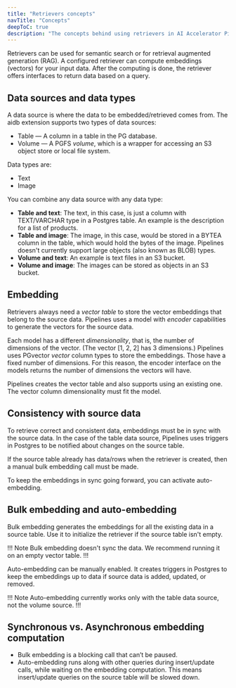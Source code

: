 ```yaml
---
title: "Retrievers concepts"
navTitle: "Concepts"
deepToC: true
description: "The concepts behind using retrievers in AI Accelerator Pipelines."
---
```


Retrievers can be used for semantic search or for retrieval augmented generation (RAG).
A configured retriever can compute embeddings (vectors) for your input data.
After the computing is done, the retriever offers interfaces to return data based on a query.

## Data sources and data types

A data source is where the data to be embedded/retrieved comes from. The aidb extension supports two types of data sources:

* Table &mdash; A column in a table in the PG database.
* Volume &mdash; A PGFS *volume*, which is a wrapper for accessing an S3 object store or local file system.

Data types are:

* Text
* Image

You can combine any data source with any data type:

* **Table and text**: The text, in this case, is just a column with TEXT/VARCHAR type in a Postgres table. An example is the description for a list of products.
* **Table and image**: The image, in this case, would be stored in a BYTEA column in the table, which would hold the bytes of the image. Pipelines doesn't currently support large objects (also known as BLOB) types.
* **Volume and text**: An example is text files in an S3 bucket.
* **Volume and image**: The images can be stored as objects in an S3 bucket.

## Embedding

Retrievers always need a *vector table* to store the vector embeddings that belong to the source data. Pipelines uses a model with *encoder* capabilities to generate the vectors for the source data.

Each model has a different *dimensionality*, that is, the number of dimensions of the vector. (The vector [1, 2, 2] has 3 dimensions.) Pipelines uses PGvector *vector* column types to store the embeddings. Those have a fixed number of dimensions. For this reason, the encoder interface on the models returns the number of dimensions the vectors will have. 

Pipelines creates the vector table and also supports using an existing one. The vector column dimensionality must fit the model.

## Consistency with source data

To retrieve correct and consistent data, embeddings must be in sync with the source data. In the case of the table data source, Pipelines uses triggers in Postgres to be notified about changes on the source table.

If the source table already has data/rows when the retriever is created, then a manual bulk embedding call must be made.

To keep the embeddings in sync going forward, you can activate auto-embedding.

## Bulk embedding and auto-embedding

Bulk embedding generates the embeddings for all the existing data in a source table. Use it to initialize the retriever if the source table isn't empty.

!!! Note
Bulk embedding doesn't sync the data. We recommend running it on an empty vector table.
!!!

Auto-embedding can be manually enabled. It creates triggers in Postgres to keep the embeddings up to data if source data is added, updated, or removed.

!!! Note
Auto-embedding currently works only with the table data source, not the volume source.
!!!

## Synchronous vs. Asynchronous embedding computation

* Bulk embedding is a blocking call that can’t be paused.
* Auto-embedding runs along with other queries during insert/update calls, while waiting on the embedding computation. This means insert/update queries on the source table will be slowed down.
